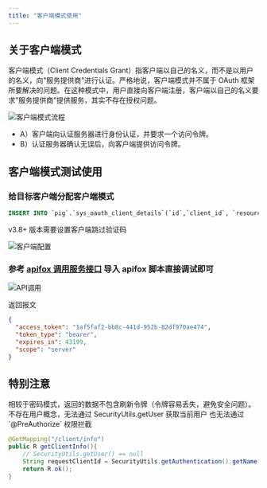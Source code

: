 ```yaml
---
title: "客户端模式使用"
---
```


## 关于客户端模式

客户端模式（Client Credentials Grant）指客户端以自己的名义，而不是以用户的名义，向"服务提供商"进行认证。严格地说，客户端模式并不属于 OAuth 框架所要解决的问题。在这种模式中，用户直接向客户端注册，客户端以自己的名义要求"服务提供商"提供服务，其实不存在授权问题。

![客户端模式流程](/images/1615215714410-b8e303f5-d9ad-4245-b317-feef8a9acc7e.jpeg)

- A）客户端向认证服务器进行身份认证，并要求一个访问令牌。
- B）认证服务器确认无误后，向客户端提供访问令牌。

## 客户端模式测试使用

### 给目标客户端分配客户端模式

```sql
INSERT INTO `pig`.`sys_oauth_client_details`(`id`,`client_id`, `resource_ids`, `client_secret`, `scope`, `authorized_grant_types`, `web_server_redirect_uri`, `authorities`, `access_token_validity`, `refresh_token_validity`, `additional_information`, `autoapprove`, `create_time`, `update_time`, `create_by`, `update_by`) VALUES (10001,'client', NULL, 'client', 'server', 'password,app,refresh_token,authorization_code,client_credentials', 'https://pig4cloud.com', NULL, NULL, NULL, NULL, 'false', NULL, NULL, 'admin', 'admin');
```

<Warning>
v3.8+ 版本需要设置客户端跳过验证码
</Warning>

![客户端配置](/images/1729387271907-4150125f-39b2-49f4-bbd2-77e7492c82d2.png)

### 参考 [apifox 调用服务接口](https://wiki.pig4cloud.com/docs/backend/function-usage/postman-api-usage#postman-api) 导入 apifox 脚本直接调试即可

![API调用](/images/1663141370963-89a9a223-e227-49c6-8b3b-6f3353e57931.png)

返回报文

```json
{
  "access_token": "1af5faf2-bb8c-441d-952b-82df970ae474",
  "token_type": "bearer",
  "expires_in": 43199,
  "scope": "server"
}
```

## 特别注意

<Warning>
相较于密码模式，返回的数据不包含刷新令牌（令牌容易丢失，避免安全问题）。
不存在用户概念，无法通过 SecurityUtils.getUser 获取当前用户 也无法通过 `@PreAuthorize` 权限拦截
</Warning>

```java
@GetMapping("/client/info")
public R getClientInfo(){
    // SecurityUtils.getUser() == null
    String requestClientId = SecurityUtils.getAuthentication().getName();
    return R.ok();
}
```
